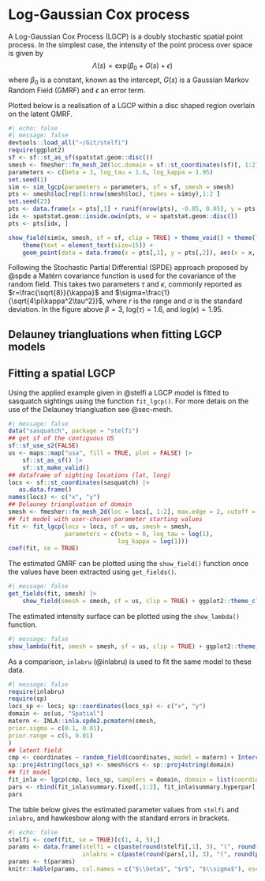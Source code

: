 # Log-Gaussian Cox process {#lgcp}

A Log-Gaussian Cox Process (LGCP) is a doubly stochastic spatial point process. In the simplest case, the intensity of the point process over space is given by
$$\Lambda(s) = \text{exp}(\beta_0 + G(s) + \epsilon)$$
where $\beta_0$ is a constant, known as the intercept, $G(s)$ is a Gaussian Markov Random Field (GMRF) and $\epsilon$ an error term.

Plotted below is a realisation of a LGCP within a disc shaped region overlain on the latent GMRF.

```r
#| echo: false
#| message: false
devtools::load_all("~/Git/stelfi")
require(ggplot2)
sf <- sf::st_as_sf(spatstat.geom::disc())
smesh <- fmesher::fm_mesh_2d(loc.domain = sf::st_coordinates(sf)[, 1:2], max.edge = 0.2, cutoff = 0.1)
parameters <- c(beta = 3, log_tau = 1.6, log_kappa = 1.95)
set.seed(1)
sim <- sim_lgcp(parameters = parameters, sf = sf, smesh = smesh)
pts <- smesh$loc[rep(1:nrow(smesh$loc), times = sim$y),1:2 ]
set.seed(23)
pts <- data.frame(x = pts[,1] + runif(nrow(pts), -0.05, 0.05), y = pts[,2] + runif(nrow(pts), -0.05, 0.05))
idx <- spatstat.geom::inside.owin(pts, w = spatstat.geom::disc())
pts <- pts[idx, ]

show_field(sim$x, smesh, sf = sf, clip = TRUE) + theme_void() + theme(legend.position = "none") +
    theme(text = element_text(size=15)) +
    geom_point(data = data.frame(x = pts[,1], y = pts[,2]), aes(x = x, y = y), size = 3)

```

Following the Stochastic Partial Differential (SPDE) approach proposed by @spde a Matérn covariance function is used for the covariance of the random field. This takes two parameters $\tau$ and $\kappa$, commonly reported as $r=\frac{\sqrt{8}}{\kappa}$ and $\sigma=\frac{1}{\sqrt{4\pi\kappa^2\tau^2}}$, where $r$ is the range and $\sigma$ is the standard deviation. In the figure above $\beta = 3$, $\text{log}(\tau) = 1.6$, and $\text{log}(\kappa) = 1.95$.

## Delauney triangluations when fitting LGCP models {#sec-mesh}

## Fitting a spatial LGCP

Using the applied example given in @stelfi a LGCP model is fitted to sasquatch sightings using the function `fit_lgcp()`. For more detais on the use of the Delauney triangluation see @sec-mesh.

```r
#| message: false
data("sasquatch", package = "stelfi")
## get sf of the contiguous US
sf::sf_use_s2(FALSE)
us <- maps::map("usa", fill = TRUE, plot = FALSE) |>
    sf::st_as_sf() |>
    sf::st_make_valid()
## dataframe of sighting locations (lat, long)
locs <- sf::st_coordinates(sasquatch) |>
   as.data.frame()
names(locs) <- c("x", "y")
## Delauney triangluation of domain
smesh <- fmesher::fm_mesh_2d(loc = locs[, 1:2], max.edge = 2, cutoff = 1)
## fit model with user-chosen parameter starting values
fit <- fit_lgcp(locs = locs, sf = us, smesh = smesh,
                parameters = c(beta = 0, log_tau = log(1),
                               log_kappa = log(1)))
coef(fit, se = TRUE)			       
```

The estimated GMRF can be plotted using the `show_field()` function once the values have been extracted using `get_fields()`.

```r
#| message: false
get_fields(fit, smesh) |>
    show_field(smesh = smesh, sf = us, clip = TRUE) + ggplot2::theme_classic()
```

The estimated intensity surface can be plotted using the `show_lambda()` function.

```r
#| message: false
show_lambda(fit, smesh = smesh, sf = us, clip = TRUE) + ggplot2::theme_classic()
```


As a comparison, `inlabru` (@inlabru) is used to fit the same model to these data.


```r
#| message: false
require(inlabru)
require(sp)
locs_sp <- locs; sp::coordinates(locs_sp) <- c("x", "y")
domain <- as(us, "Spatial")
matern <- INLA::inla.spde2.pcmatern(smesh,
prior.sigma = c(0.1, 0.01),
prior.range = c(5, 0.01)
)
## latent field
cmp <- coordinates ~ random_field(coordinates, model = matern) + Intercept(1)
sp::proj4string(locs_sp) <- smesh$crs <- sp::proj4string(domain)
## fit model
fit_inla <- lgcp(cmp, locs_sp, samplers = domain, domain = list(coordinates = smesh))
pars <- rbind(fit_inla$summary.fixed[,1:2], fit_inla$summary.hyperpar[,1:2])
pars
```

The table below gives the estimated parameter values from `stelfi` and `inlabru`, and hawkesbow along with the standard errors in brackets.

```r
#| echo: false
stelfi <- coef(fit, se = TRUE)[c(1, 4, 5),]
params <- data.frame(stelfi = c(paste(round(stelfi[,1], 3), "(", round(stelfi[,2], 3), ")")),
                     inlabru = c(paste(round(pars[,1], 3), "(", round(pars[,2], 3), ")")))
params <- t(params)
knitr::kable(params, col.names = c("$\\beta$", "$r$", "$\\sigma$"), escape = FALSE)
```


